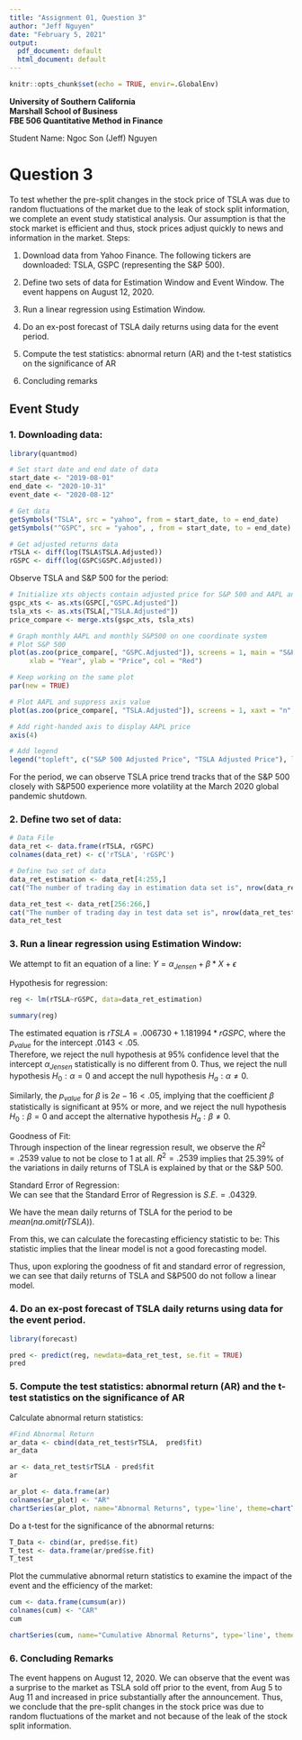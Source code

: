 ```yaml
---
title: "Assignment 01, Question 3"
author: "Jeff Nguyen"
date: "February 5, 2021"
output:
  pdf_document: default
  html_document: default
---
```


```r
knitr::opts_chunk$set(echo = TRUE, envir=.GlobalEnv)
```

**University of Southern California**  
**Marshall School of Business**  
**FBE 506 Quantitative Method in Finance**
  

Student Name: Ngoc Son (Jeff) Nguyen  


# **Question 3**
  
To test whether the pre-split changes in the stock price of TSLA was due to random fluctuations of the market due to the leak of stock split information, we complete an event study statistical analysis. Our assumption is that the stock market is efficient and thus, stock prices adjust quickly to news and information in the market. Steps:
  
1. Download data from Yahoo Finance. The following tickers are downloaded: TSLA, GSPC (representing the S&P 500).
  
2. Define two sets of data for Estimation Window and Event Window. The event happens on August 12, 2020.
  
3. Run a linear regression using Estimation Window.
  
4. Do an ex-post forecast of TSLA daily returns using data for the event period.
  
5. Compute the test statistics: abnormal return (AR) and the t-test statistics on the significance of AR
  
6. Concluding remarks
  
## **Event Study**

### 1. Downloading data:
  
```r
library(quantmod)

# Set start date and end date of data
start_date <- "2019-08-01"
end_date <- "2020-10-31"
event_date <- "2020-08-12"

# Get data
getSymbols("TSLA", src = "yahoo", from = start_date, to = end_date)
getSymbols("^GSPC", src = "yahoo", , from = start_date, to = end_date) # S&P 500

# Get adjusted returns data
rTSLA <- diff(log(TSLA$TSLA.Adjusted))
rGSPC <- diff(log(GSPC$GSPC.Adjusted))
```
  
Observe TSLA and S&P 500 for the period:
  
```r
# Initialize xts objects contain adjusted price for S&P 500 and AAPL and merge
gspc_xts <- as.xts(GSPC[,"GSPC.Adjusted"])
tsla_xts <- as.xts(TSLA[,"TSLA.Adjusted"])
price_compare <- merge.xts(gspc_xts, tsla_xts)

# Graph monthly AAPL and monthly S&P500 on one coordinate system
# Plot S&P 500
plot(as.zoo(price_compare[, "GSPC.Adjusted"]), screens = 1, main = "S&P 500 and TSLA Adjusted Price Overlay", 
     xlab = "Year", ylab = "Price", col = "Red")

# Keep working on the same plot
par(new = TRUE)

# Plot AAPL and suppress axis value
plot(as.zoo(price_compare[, "TSLA.Adjusted"]), screens = 1, xaxt = "n", yaxt = "n", xlab = "", ylab = "", col = "Blue")

# Add right-handed axis to display AAPL price
axis(4)

# Add legend
legend("topleft", c("S&P 500 Adjusted Price", "TSLA Adjusted Price"), lty = 1:1, cex = 0.75, fill = c("red", "blue"))
```
  
For the period, we can observe TSLA price trend tracks that of the S&P 500 closely with S&P500 experience more volatility at the March 2020 global pandemic shutdown.

### 2. Define two set of data:
  
```r
# Data File
data_ret <- data.frame(rTSLA, rGSPC)
colnames(data_ret) <- c('rTSLA', 'rGSPC')

# Define two set of data
data_ret_estimation <- data_ret[4:255,]
cat("The number of trading day in estimation data set is", nrow(data_ret_estimation))

data_ret_test <- data_ret[256:266,]
cat("The number of trading day in test data set is", nrow(data_ret_test))
data_ret_test
```
  
### 3. Run a linear regression using Estimation Window:
  
We attempt to fit an equation of a line: $Y = \alpha_{Jensen} + \beta * X + \epsilon$  

Hypothesis for regression:  
\begin{equation}
  \begin{aligned}
    H_0: \alpha =& 0  \\
    H_a: \alpha \neq& 0  \\
    \text{and}  \\
    H_0: \beta =& 0  \\
    H_a: \beta \neq& 0  \\
  \end{aligned}
\end{equation}
  
```r
reg <- lm(rTSLA~rGSPC, data=data_ret_estimation)

summary(reg)
```
  
The estimated equation is $rTSLA = .006730 + 1.181994*rGSPC$, where the $p_{value}$ for the intercept $.0143 < .05$.  
Therefore, we reject the null hypothesis at 95% confidence level that the intercept $\alpha_{Jensen}$ statistically is no different from 0. Thus, we reject the null hypothesis $H_0: \alpha = 0$ and accept the null hypothesis $H_a: \alpha \neq 0$.    
  
Similarly, the $p_{value}$ for $\beta$ is $2e-16 < .05$, implying that the coefficient $\beta$ statistically is significant at 95% or more, and we reject the null hypothesis $H_0: \beta = 0$ and accept the alternative hypothesis $H_a: \beta \neq 0$.  

Goodness of Fit:  
Through inspection of the linear regression result, we observe the $R^2 = .2539$ value to not be close to 1 at all. $R^2 = .2539$ implies that $25.39\%$ of the variations in daily returns of TSLA is explained by that or the S&P 500.
  
Standard Error of Regression:  
We can see that the Standard Error of Regression is $S.E. = .04329$.
  
We have the mean daily returns of TSLA for the period to be $mean(na.omit(rTSLA))$.
  
From this, we can calculate the forecasting efficiency statistic to be: 
\begin{equation}
  \begin{aligned}
    \frac{S.E.}{\overline Y} =& \frac{.04329}{`r mean(na.omit(rTSLA))`}   \\
                             =& `r round(.04329*100/mean(na.omit(rTSLA)),2)`\% > 10\%  \\
  \end{aligned}
\end{equation}
This statistic implies that the linear model is not a good forecasting model.  

Thus, upon exploring the goodness of fit and standard error of regression, we can see that daily returns of TSLA and S&P500 do not follow a linear model.
  
### 4. Do an ex-post forecast of TSLA daily returns using data for the event period.
  
```r
library(forecast)

pred <- predict(reg, newdata=data_ret_test, se.fit = TRUE)
pred
```

### 5. Compute the test statistics: abnormal return (AR) and the t-test statistics on the significance of AR
  
Calculate abnormal return statistics:
  
```r
#Find Abnormal Return
ar_data <- cbind(data_ret_test$rTSLA,  pred$fit)
ar_data

ar <- data_ret_test$rTSLA - pred$fit
ar

ar_plot <- data.frame(ar)
colnames(ar_plot) <- "AR"
chartSeries(ar_plot, name="Abnormal Returns", type='line', theme=chartTheme("white"))
```
  
Do a t-test for the significance of the abnormal returns:
  
```r
T_Data <- cbind(ar, pred$se.fit)
T_test <- data.frame(ar/pred$se.fit)
T_test
```
  
Plot the cummulative abnormal return statistics to examine the impact of the event and the efficiency of the market:
  
```r
cum <- data.frame(cumsum(ar))
colnames(cum) <- "CAR"
cum

chartSeries(cum, name="Cumulative Abnormal Returns", type='line', theme=chartTheme("white"))
```
  
### 6. Concluding Remarks
  
The event happens on August 12, 2020. We can observe that the event was a surprise to the market as TSLA sold off prior to the event, from Aug 5 to Aug 11 and increased in price substantially after the announcement. Thus, we conclude that the pre-split changes in the stock price was due to random fluctuations of the market and not because of the leak of the stock split information.
